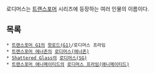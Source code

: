 로디머스는 [[트랜스포머]] 시리즈에 등장하는 여러 인물의 이름이다.

== 목록 ==
 * [[트랜스포머 G1]]의 [[핫로드(G1)]]/로디머스 프라임
 * [[트랜스포머 에너존]]의 [[로디머스(에너존)]]
 * [[Shattered Glass]]의 [[로디머스(SG)]]
 * [[트랜스포머 애니메이티드]]의 [[로디머스 프라임(애니메이티드)]]
